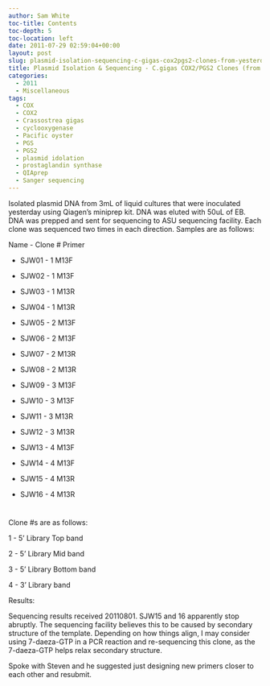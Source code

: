 ```yaml
---
author: Sam White
toc-title: Contents
toc-depth: 5
toc-location: left
date: 2011-07-29 02:59:04+00:00
layout: post
slug: plasmid-isolation-sequencing-c-gigas-cox2pgs2-clones-from-yesterday
title: Plasmid Isolation & Sequencing - C.gigas COX2/PGS2 Clones (from yesterday)
categories:
  - 2011
  - Miscellaneous
tags:
  - COX
  - COX2
  - Crassostrea gigas
  - cyclooxygenase
  - Pacific oyster
  - PGS
  - PGS2
  - plasmid idolation
  - prostaglandin synthase
  - QIAprep
  - Sanger sequencing
---
```


Isolated plasmid DNA from 3mL of liquid cultures that were inoculated yesterday using Qiagen's miniprep kit. DNA was eluted with 50uL of EB. DNA was prepped and sent for sequencing to ASU sequencing facility. Each clone was sequenced two times in each direction. Samples are as follows:

Name - Clone # Primer




    
  * SJW01 - 1 M13F

    
  * SJW02 - 1 M13F

    
  * SJW03 - 1 M13R

    
  * SJW04 - 1 M13R

    
  * SJW05 - 2 M13F

    
  * SJW06 - 2 M13F

    
  * SJW07 - 2 M13R

    
  * SJW08 - 2 M13R

    
  * SJW09 - 3 M13F

    
  * SJW10 - 3 M13F

    
  * SJW11 - 3 M13R

    
  * SJW12 - 3 M13R

    
  * SJW13 - 4 M13F

    
  * SJW14 - 4 M13F

    
  * SJW15 - 4 M13R

    
  * SJW16 - 4 M13R





# 



Clone #s are as follows:

1 - 5' Library Top band

2 - 5' Library Mid band

3 - 5' Library Bottom band

4 - 3' Library band

Results:

Sequencing results received 20110801. SJW15 and 16 apparently stop abruptly. The sequencing facility believes this to be caused by secondary structure of the template. Depending on how things align, I may consider using 7-daeza-GTP in a PCR reaction and re-sequencing this clone, as the 7-daeza-GTP helps relax secondary structure.

Spoke with Steven and he suggested just designing new primers closer to each other and resubmit.
